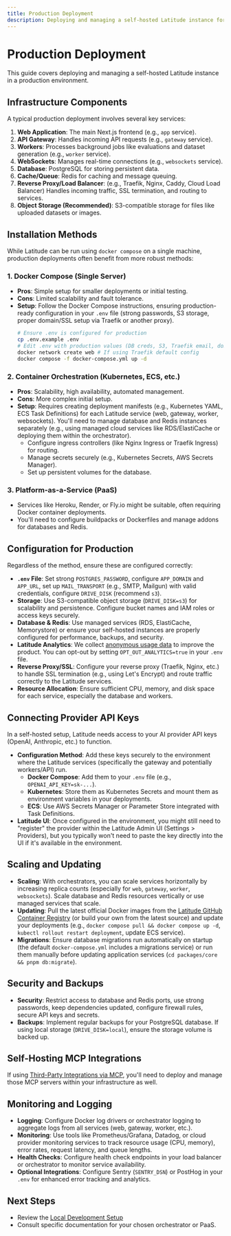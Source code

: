 ```yaml
---
title: Production Deployment
description: Deploying and managing a self-hosted Latitude instance for production use.
---
```


# Production Deployment

This guide covers deploying and managing a self-hosted Latitude instance in a production environment.

## Infrastructure Components

A typical production deployment involves several key services:

1.  **Web Application**: The main Next.js frontend (e.g., `app` service).
2.  **API Gateway**: Handles incoming API requests (e.g., `gateway` service).
3.  **Workers**: Processes background jobs like evaluations and dataset generation (e.g., `worker` service).
4.  **WebSockets**: Manages real-time connections (e.g., `websockets` service).
5.  **Database**: PostgreSQL for storing persistent data.
6.  **Cache/Queue**: Redis for caching and message queuing.
7.  **Reverse Proxy/Load Balancer**: (e.g., Traefik, Nginx, Caddy, Cloud Load Balancer) Handles incoming traffic, SSL termination, and routing to services.
8.  **Object Storage (Recommended)**: S3-compatible storage for files like uploaded datasets or images.

## Installation Methods

While Latitude can be run using `docker compose` on a single machine, production deployments often benefit from more robust methods:

### 1. Docker Compose (Single Server)

- **Pros**: Simple setup for smaller deployments or initial testing.
- **Cons**: Limited scalability and fault tolerance.
- **Setup**: Follow the Docker Compose instructions, ensuring production-ready configuration in your `.env` file (strong passwords, S3 storage, proper domain/SSL setup via Traefik or another proxy).
  ```bash
  # Ensure .env is configured for production
  cp .env.example .env
  # Edit .env with production values (DB creds, S3, Traefik email, domain, etc.)
  docker network create web # If using Traefik default config
  docker compose -f docker-compose.yml up -d
  ```

### 2. Container Orchestration (Kubernetes, ECS, etc.)

- **Pros**: Scalability, high availability, automated management.
- **Cons**: More complex initial setup.
- **Setup**: Requires creating deployment manifests (e.g., Kubernetes YAML, ECS Task Definitions) for each Latitude service (web, gateway, worker, websockets). You'll need to manage database and Redis instances separately (e.g., using managed cloud services like RDS/ElastiCache or deploying them within the orchestrator).
  - Configure ingress controllers (like Nginx Ingress or Traefik Ingress) for routing.
  - Manage secrets securely (e.g., Kubernetes Secrets, AWS Secrets Manager).
  - Set up persistent volumes for the database.

### 3. Platform-as-a-Service (PaaS)

- Services like Heroku, Render, or Fly.io might be suitable, often requiring Docker container deployments.
- You'll need to configure buildpacks or Dockerfiles and manage addons for databases and Redis.

## Configuration for Production

Regardless of the method, ensure these are configured correctly:

- **`.env` File**: Set strong `POSTGRES_PASSWORD`, configure `APP_DOMAIN` and `APP_URL`, set up `MAIL_TRANSPORT` (e.g., SMTP, Mailgun) with valid credentials, configure `DRIVE_DISK` (recommend `s3`).
- **Storage**: Use S3-compatible object storage (`DRIVE_DISK=s3`) for scalability and persistence. Configure bucket names and IAM roles or access keys securely.
- **Database & Redis**: Use managed services (RDS, ElastiCache, Memorystore) or ensure your self-hosted instances are properly configured for performance, backups, and security.
- **Latitude Analytics**: We collect [anonymous usage data](https://github.com/latitude-dev/latitude-llm/blob/main/packages/core/src/lib/analytics/collectors/OpenSource.ts) to improve the product. You can opt-out by setting `OPT_OUT_ANALYTICS=true` in your `.env` file.
- **Reverse Proxy/SSL**: Configure your reverse proxy (Traefik, Nginx, etc.) to handle SSL termination (e.g., using Let's Encrypt) and route traffic correctly to the Latitude services.
- **Resource Allocation**: Ensure sufficient CPU, memory, and disk space for each service, especially the database and workers.

## Connecting Provider API Keys

In a self-hosted setup, Latitude needs access to your AI provider API keys (OpenAI, Anthropic, etc.) to function.

- **Configuration Method**: Add these keys securely to the environment where the Latitude services (specifically the gateway and potentially workers/API) run.
  - **Docker Compose**: Add them to your `.env` file (e.g., `OPENAI_API_KEY=sk-...`).
  - **Kubernetes**: Store them as Kubernetes Secrets and mount them as environment variables in your deployments.
  - **ECS**: Use AWS Secrets Manager or Parameter Store integrated with Task Definitions.
- **Latitude UI**: Once configured in the environment, you might still need to "register" the provider within the Latitude Admin UI (Settings > Providers), but you typically won't need to paste the key directly into the UI if it's available in the environment.

## Scaling and Updating

- **Scaling**: With orchestrators, you can scale services horizontally by increasing replica counts (especially for `web`, `gateway`, `worker`, `websockets`). Scale database and Redis resources vertically or use managed services that scale.
- **Updating**: Pull the latest official Docker images from the [Latitude GitHub Container Registry](https://github.com/orgs/latitude-dev/packages) (or build your own from the latest source) and update your deployments (e.g., `docker compose pull && docker compose up -d`, `kubectl rollout restart deployment`, update ECS service).
- **Migrations**: Ensure database migrations run automatically on startup (the default `docker-compose.yml` includes a migrations service) or run them manually before updating application services (`cd packages/core && pnpm db:migrate`).

## Security and Backups

- **Security**: Restrict access to database and Redis ports, use strong passwords, keep dependencies updated, configure firewall rules, secure API keys and secrets.
- **Backups**: Implement regular backups for your PostgreSQL database. If using local storage (`DRIVE_DISK=local`), ensure the storage volume is backed up.

## Self-Hosting MCP Integrations

If using [Third-Party Integrations via MCP](/guides/integration/mcp-integrations), you'll need to deploy and manage those MCP servers within your infrastructure as well.

## Monitoring and Logging

- **Logging**: Configure Docker log drivers or orchestrator logging to aggregate logs from all services (web, gateway, worker, etc.).
- **Monitoring**: Use tools like Prometheus/Grafana, Datadog, or cloud provider monitoring services to track resource usage (CPU, memory), error rates, request latency, and queue lengths.
- **Health Checks**: Configure health check endpoints in your load balancer or orchestrator to monitor service availability.
- **Optional Integrations**: Configure Sentry (`SENTRY_DSN`) or PostHog in your `.env` for enhanced error tracking and analytics.

## Next Steps

- Review the [Local Development Setup](/guides/self-hosted/development-setup)
- Consult specific documentation for your chosen orchestrator or PaaS.

